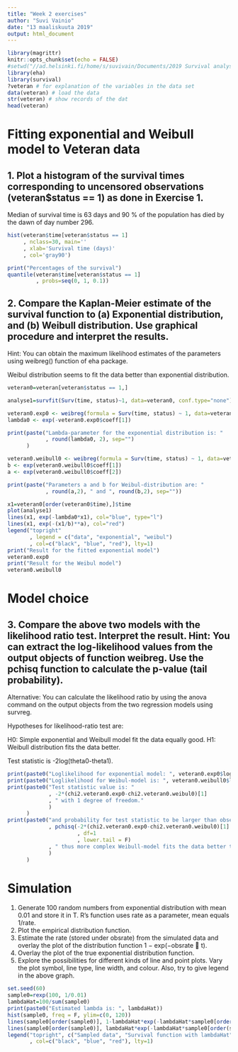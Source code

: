 ```yaml
---
title: "Week 2 exercises"
author: "Suvi Vainio"
date: "13 maaliskuuta 2019"
output: html_document
---
```


```r
library(magrittr)
knitr::opts_chunk$set(echo = FALSE)
#setwd("//ad.helsinki.fi/home/s/suvivain/Documents/2019 Survival analysis")
library(eha)
library(survival)
?veteran # for explanation of the variables in the data set
data(veteran) # load the data
str(veteran) # show records of the dat
head(veteran)
```

# Fitting exponential and Weibull model to Veteran data
## 1. Plot a histogram of the survival times corresponding to uncensored observations (veteran$status == 1) as done in Exercise 1.

Median of survival time is 63 days and 90 % of the population has died by the dawn of day number 296.

```r

hist(veteran$time[veteran$status == 1]
     , nclass=30, main=''
     , xlab='Survival time (days)'
     , col='gray90')

print("Percentages of the survival")
quantile(veteran$time[veteran$status == 1]
         , probs=seq(0, 1, 0.1))
```

## 2. Compare the Kaplan-Meier estimate of the survival function to (a) Exponential distribution, and (b) Weibull distribution. Use graphical procedure and interpret the results.
Hint: You can obtain the maximum likelihood estimates of the parameters using weibreg() function of eha package.

Weibul distribution seems to fit the data better than exponential distribution.



```r
veteran0=veteran[veteran$status == 1,]

analyse1=survfit(Surv(time, status)~1, data=veteran0, conf.type="none")

veteran0.exp0 <- weibreg(formula = Surv(time, status) ~ 1, data=veteran0, shape=1)
lambda0 <- exp(-veteran0.exp0$coeff[1])

print(paste("Lambda-parameter for the exponential distribution is: "
            , round(lambda0, 2), sep="")
      )

veteran0.weibull0 <- weibreg(formula = Surv(time, status) ~ 1, data=veteran0)
b <- exp(veteran0.weibull0$coeff[1])
a <- exp(veteran0.weibull0$coeff[2])

print(paste("Parameters a and b for Weibul-distribution are: "
            , round(a,2), " and ", round(b,2), sep=""))

x1=veteran0[order(veteran0$time),]$time
plot(analyse1)
lines(x1, exp(-lambda0*x1), col="blue", type="l")
lines(x1, exp(-(x1/b)**a), col="red")
legend("topright"
       , legend = c("data", "exponential", "weibul")
       , col=c("black", "blue", "red"), lty=1)
print("Result for the fitted exponential model")
veteran0.exp0
print("Result for the Weibul model")
veteran0.weibull0
```

# Model choice

## 3. Compare the above two models with the likelihood ratio test. Interpret the result. Hint: You can extract the log-likelihood values from the output objects of function weibreg. Use the pchisq function to calculate the p-value (tail probability).

Alternative: You can calculate the likelihood ratio by using the anova command on the output objects from the two regression models using survreg.

Hypotheses for likelihood-ratio test are:

H0: Simple exponential and Weibull model fit the data equally good.
H1: Weibull distribution fits the data better.

Test statistic is -2log(theta0-theta1).

```r

print(paste0("Loglikelihood for exponential model: ", veteran0.exp0$loglik[1]))
print(paste0("Loglikelihood for Weibul-model is: ", veteran0.weibull0$loglik[1]))
print(paste0("Test statistic value is: "
             , -2*(chi2.veteran0.exp0-chi2.veteran0.weibul0)[1]
             , " with 1 degree of freedom."
             )
      )
print(paste0("and probability for test statistic to be larger than observed is: "
             , pchisq(-2*(chi2.veteran0.exp0-chi2.veteran0.weibul0)[1]
                      , df=1
                      , lower.tail = F)
             , " thus more complex Weibull-model fits the data better than exponential model."
             )
      )

```

# Simulation
1. Generate 100 random numbers from exponential distribution with mean 0.01 and store it in T.
R's function uses rate as a parameter, mean equals 1/rate.
1. Plot the empirical distribution function.
2. Estimate the rate (stored under obsrate) from the simulated data and overlay the plot of the distribution function 1 − exp(−obsrate  t).
3. Overlay the plot of the true exponential distribution function.
4. Explore the possibilities for different kinds of line and point plots. Vary the plot symbol, line type, line width, and colour. Also, try to give legend in the above graph.

```r
set.seed(60)
sample0=rexp(100, 1/0.01)
lambdaHat=100/sum(sample0)
print(paste0("Estimated lambda is: ", lambdaHat))
hist(sample0, freq = F, ylim=c(0, 120))
lines(sample0[order(sample0)], 1-lambdaHat*exp(-lambdaHat*sample0[order(sample0)]), col="blue")
lines(sample0[order(sample0)], lambdaHat*exp(-lambdaHat*sample0[order(sample0)]), col="red")
legend("topright", c("Sampled data", "Survival function with lambdaHat", "Probability funtion with lambdaHat")
       , col=c("black", "blue", "red"), lty=1)

```





